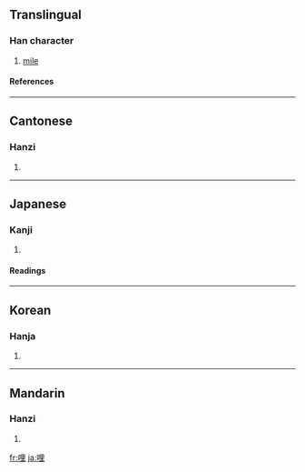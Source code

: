 ==Translingual==
===Han character===
{{Han char|rn=30|rad=口|as=07|sn=10|four=6601<sub>4</sub>|canj=口田土 (RWG)}}
# [[mile]]
====References====
{{Han ref|kx=0190.160|dkj=03649|dj=0409.320|hdz=10629.030|uh=54E9|ud=21737|bh=ADF9|bd=44537}}
----
==Cantonese==
===Hanzi===
{{yue-hanzi|jyut=|y=le1, lei5 li1}}
# {{defn|Cantonese}}
----
==Japanese==
===Kanji===
{{ja-kanji|grade=|rs=口07}}
# {{defn|Japanese}} 
====Readings====
{{ja-readings|on=[[り]] (ri)|kun=[[わい]] (wai), [[まいる]] (mairu)}}
----
==Korean==
===Hanja===
{{ko-hanja|hangeul=리|rv=ri|mr=ri}}
# {{defn|Korean}}
----
==Mandarin==
===Hanzi===
{{cmn-hanzi|pin=[[lī]] ([[li1]])|wg=li<sup>1</sup>}}
# {{defn|Mandarin}}

[[fr:哩]]
[[ja:哩]]